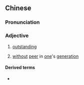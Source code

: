 {{also|旷世}}
==Chinese==
{{zh-forms|s=旷世}}

===Pronunciation===
{{zh-pron
|m=kuàngshì
|c=kong3 sai3
|cat=a
}}

===Adjective===
{{zh-adj}}

# {{lb|zh|literary}} [[outstanding]]
# {{lb|zh|literary}} [[without]] [[peer]] in [[one]]'s [[generation]]

====Derived terms====
* {{zh-l|曠世逸才}}